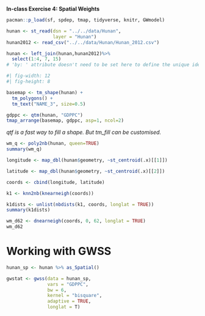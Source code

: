 **In-class Exercise 4: Spatial Weights**

```r
pacman::p_load(sf, spdep, tmap, tidyverse, knitr, GWmodel)
```

```r
hunan <- st_read(dsn = "../../data/Hunan", 
                 layer = "Hunan")
hunan2012 <- read_csv("../../data/Hunan/Hunan_2012.csv")

hunan <- left_join(hunan,hunan2012)%>%
  select(1:4, 7, 15)
# 'by: ' attribute doesn't need to be set here to define the unique identifier for left join, as the 2 data sets share a common name identifier already 
```

```r
#| fig-width: 12
#| fig-height: 8

basemap <- tm_shape(hunan) +
  tm_polygons() +
  tm_text("NAME_3", size=0.5)

gdppc <- qtm(hunan, "GDPPC")
tmap_arrange(basemap, gdppc, asp=1, ncol=2)

```

*qtf is a fast way to fill a shape. But tm_fill can be customised.*

```r
wm_q <- poly2nb(hunan, queen=TRUE)
summary(wm_q)

```

```r
longitude <- map_dbl(hunan$geometry, ~st_centroid(.x)[[1]])

latitude <- map_dbl(hunan$geometry, ~st_centroid(.x)[[2]])

coords <- cbind(longitude, latitude)
```

```r
k1 <- knn2nb(knearneigh(coords))

k1dists <- unlist(nbdists(k1, coords, longlat = TRUE))
summary(k1dists)
```

```r
wm_d62 <- dnearneigh(coords, 0, 62, longlat = TRUE)
wm_d62

```

# Working with GWSS

```r
hunan_sp <- hunan %>% as_Spatial()
```

```r
gwstat <- gwss(data = hunan_sp,
               vars = "GDPPC",
               bw = 6,
               kernel = "bisquare",
               adaptive = TRUE,
               longlat = T)
```
